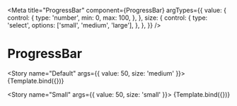 
<Meta
  title="ProgressBar"
  component={ProgressBar}
  argTypes={{
    value: {
      control: {
        type: 'number',
        min: 0,
        max: 100,
      },
    },
    size: {
      control: {
        type: 'select',
        options: ['small', 'medium', 'large'],
      },
    },
  }}
/>


# ProgressBar

<Story name="Default" args={{ value: 50, size: 'medium' }}>
  {Template.bind({})}
</Story>

<Story name="Small" args={{ value: 50, size: 'small' }}>
  {Template.bind({})}
</Story>